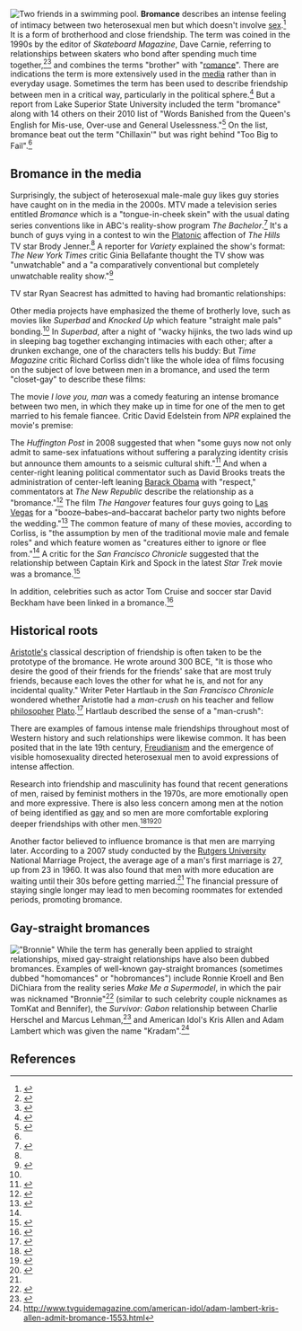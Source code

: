{{subpages}}
[[Image:Amigos na aula de natação.jpg|thumb|right|alt=Two men in a pool.|Two friends in a swimming pool.]]
{{TOC|right}}
'''Bromance''' describes an intense feeling of intimacy between two heterosexual men but which doesn't involve [[sexual intercourse|sex]].<ref name =finebromance>{{cite news 
  | last = Elder
  | first = John
  | title = A fine bromance
  | work = The Age
  | date = 2008-10-18
  | url = http://www.theage.com.au/national/a-fine-bromance-20081011-4yst.html?page=1
  | accessdate = 2008-10-28}}</ref> It is a form of brotherhood and close friendship. The term was coined in the 1990s by the editor of ''Skateboard Magazine'', Dave Carnie, referring to relationships between skaters who bond after spending much time together,<ref name =grandbromance>{{cite news 
  | last = Elliott
  | first = Tim
  | title = A grand bromance
  | work = The Age
  | date = 2007-08-23
  | url = http://www.theage.com.au/news/relationships/a-grand-bromance/2007/08/23/1187462423868.html
  | accessdate = 2008-10-28}}</ref><ref name=twsMAR12e>{{cite news
|author= Richard Corliss 
|title= Superbad: A Fine Bromance
|publisher= ''Time Magazine''
|date= Aug. 17, 2007
|url= http://www.time.com/time/arts/article/0,8599,1653918,00.html
|accessdate= 2010-03-08
}}</ref> and combines the terms "brother" with "[[Romantic love|romance]]". There are indications the term is more extensively used in the [[media]] rather than in everyday usage. Sometimes the term has been used to describe friendship between men in a critical way, particularly in the political sphere.<ref name=twsMAR12i43>{{cite news
|author= Jodi Jacobson
|title= Waldman and Saletan: Oh, What a Fine Bromance!
|quote= "Two men, No Uteruses" was the name given by Will Saletan and Steve Waldman to their June 22nd mutual-admiration-society blogging heads chat on "common ground," in what I suppose was an effort to be cute. During the hour-plus program, they spent as much time as possible complimenting each other's work and as little as possible on any real substance regarding reproductive health and choice issues.
|publisher= ''Huffington Post''
|date= June 29, 2009
|url= http://www.huffingtonpost.com/jodi-jacobson/waldman-and-saletan-oh-wh_b_221947.html
|accessdate= 2010-03-08
}}</ref> But a report from Lake Superior State University included the term "bromance" along with 14 others on their 2010 list of "Words Banished from the Queen's English for Mis-use, Over-use and General Uselessness."<ref name=twsMAR12j23>{{cite news
|title= Say No More: The Banned Words of 2010
|quote= 1. Shovel-ready
2. Transparent/Transparency
3. Czar
4. Tweet
5. App
6. Sexting
7. Friend as a verb
8. Teachable Moment
9. In These Economic Times ...
10. Stimulus
11. Toxic Assets
12. Too Big to Fail
13. Bromance
14. Chillaxin'
15. Obama as a prefix
|publisher= ''Time Magazine''
|date= Jan. 02, 2010
|url= http://www.time.com/time/nation/article/0,8599,1951248,00.html
|accessdate= 2010-03-08
}}</ref> On the list, bromance beat out the term "Chillaxin'" but was right behind "Too Big to Fail".<ref name=twsMAR12j23/>

==Bromance in the media==
Surprisingly, the subject of heterosexual male-male guy likes guy stories have caught on in the media in the 2000s. MTV made a television series entitled ''Bromance'' which is a "tongue-in-cheek skein" with the usual dating series conventions like in ABC's reality-show program ''The Bachelor''.<ref name=twsMAR12a>{{cite news
|author=MICHAEL SCHNEIDER
|title= MTV taps Jenner for 'Bromance'
|publisher= Variety
|date= Jun. 9, 2008
|url= http://www.variety.com/article/VR1117987136.html?categoryid=14&cs=1&query=bromance
|accessdate= 2010-03-08
}}</ref> It's a bunch of guys vying in a contest to win the [[Plato|Platonic]] affection of ''The Hills'' TV star Brody Jenner.<ref name=twsMAR12a/> A reporter for ''Variety'' explained the show's format:
{{quote|The "Bromance" winner will be invited to join Jenner's entourage and fill the Pratt void. Losing contestants will be kicked out of the show's bachelor pad home base each week in a "hot tub elimination ceremony" -- in which the guys will leave in just their swimsuit, dripping wet, luggage in tow. Throughout the series, the bros-in-training will have to contend with paparazzi, be asked to serve as Jenner's "wingman" and follow through on physical activities such as skydiving into Las Vegas.<ref name=twsMAR12a/>}}
''The New York Times'' critic Ginia Bellafante thought the TV show was "unwatchable" and a "a comparatively conventional but completely unwatchable reality show."<ref name=twsMAR12h>{{cite news
|author= GINIA BELLAFANTE
|title= West Coast Fashionista Takes On Manhattan, Manolos in Tow 
|publisher= The New York Times
|date= January 4, 2009 
|url= http://www.nytimes.com/2009/01/05/arts/television/05city.html
|accessdate= 2010-03-08
}}</ref>

TV star Ryan Seacrest has admitted to having had bromantic relationships:
{{quote|I can speak from experience -- girls can come and go, but a 'bromance' can last forever. -- Ryan Seacrest.<ref name=twsMAR12a/>}}

Other media projects have emphasized the theme of brotherly love, such as movies like ''Superbad'' and ''Knocked Up'' which feature "straight male pals" bonding.<ref name=twsMAR12a/> In ''Superbad'', after a night of "wacky hijinks, the two lads wind up in sleeping bag together exchanging intimacies with each other;<ref name=twsMAR12e> after a drunken exchange, one of the characters tells his buddy:
{{quote|I just love you. I just wanna go to the rooftops and scream, 'I love my best friend, Evan!'<ref name=twsMAR12c/>}}
But ''Time Magazine'' critic Richard Corliss didn't like the whole idea of films focusing on the subject of love between men in a bromance, and used the term "closet-gay" to describe these films:
{{quote|I guess I have to say that, like most other liberal New York heterosexuals I'm a card-carrying homophiliac; so in calling the films closet-gay, I'm not saying that's a bad thing. It just strikes me as a dominant trend in the year's comedies...<ref name=twsMAR12e/>}}

The movie ''I love you, man'' was a comedy featuring an intense bromance between two men, in which they make up in time for one of the men to get married to his female fiancee. Critic David Edelstein from ''NPR'' explained the movie's premise:
{{quote|I Love You, Man takes an over-familiar premise and inverts it. In Judd Apatow movies like Knocked Up, a child-man enters into a grown-up relationship with a woman and has to face up to adult responsibilities — which means balancing buddydom and domesticity, a classic theme since Diner. The gimmick here is a protagonist, Peter Klaven, played by Paul Rudd, who's slightly effeminate, mature to a fault, engaged to a woman, and who doesn't have close male friends — which won't make for much of a swinging bachelor party. He needs what the movie calls "man dates."<ref name=twsMAR12h45>{{cite news
|author= David Edelstein
|title= Choices At The Cinema: Romance Or 'Bromance'?
|quote= 
|publisher= ''NPR''
|date= March 20, 2009
|url= http://www.npr.org/templates/story/story.php?storyId=102163810
|accessdate= 2010-03-08
}}</ref>}}

The ''Huffington Post'' in 2008 suggested that when "some guys now not only admit to same-sex infatuations without suffering a paralyzing identity crisis but announce them amounts to a seismic cultural shift."<ref name=twsMAR12c>{{cite news
|author= Anya Strzemien 
|title= Bromance Comes Out Of The Closet
|publisher= ''Huffington Post''
|date= 2008-03-26
|url= http://www.huffingtonpost.com/2008/03/26/bromance-comes-out-of-the_n_93560.html
|accessdate= 2010-03-08
}}</ref> And when a center-right leaning political commentator such as David Brooks treats the administration of center-left leaning [[Barack Obama]] with "respect," commentators at ''The New Republic'' describe the relationship as a "bromance."<ref name=twsMAR12d>{{cite news
|title= David Brooks' Barack Obama Bromance: Inside The Unlikely Situation
|quote= These days, the center-right Brooks frequently seems more sympathetic toward Obama than the liberal Paul Krugman. He has written columns praising Obama's Afghanistan policy, education proposals, and economic team. Even on broad areas of disagreement--deficit spending, the sprawling stimulus bill, health care reform--Brooks tends to treat Obama and his administration with respect. "My overall view," Brooks told me, "is ninety-five percent of the decisions they make are good and intelligent. Whether I agree with them specifically, I think they're very serious and very good at what they do." It is an odd situation to say the least: David Brooks, prominent conservative, has become the most visible journalistic ally of arguably the most liberal president of his lifetime.
|publisher= ''Huffington Post''
|date= 2009-08-31
|url= http://www.huffingtonpost.com/2009/08/31/david-brooks-barack-obama_n_272910.html
|accessdate= 2010-03-08
}}</ref> The film ''The Hangover'' features four guys going to [[Las Vegas]] for a "booze&ndash;babes&ndash;and&ndash;baccarat bachelor party two nights before the wedding."<ref name=twsMAR12f>{{cite news
|author= Richard Corliss
|title= The Hangover: A Bro-Magnon Bromance
|publisher= ''Time Magazine''
|date= Jun. 05, 2009
|url= http://www.time.com/time/arts/article/0,8599,1902815,00.html
|accessdate= 2010-03-08
}}</ref> The common feature of many of these movies, according to Corliss, is "the assumption by men of the traditional movie male and female roles" and which feature women as "creatures either to ignore or flee from."<ref name=twsMAR12f/> A critic for the ''San Francisco Chronicle'' suggested that the relationship between Captain Kirk and Spock in the latest ''Star Trek'' movie was a bromance.<ref name=twsMAR12g>{{cite news
|author= Peter Hartlaub
|title= Kirk and Spock are tip of the bromance iceberg
|publisher= ''San Francisco Chronicle''
|date= May 13, 2009
|url= http://articles.sfgate.com/2009-05-13/entertainment/17202273_1_spock-true-new-star-trek-movie
|accessdate= 2010-03-08
}}</ref>

In addition, celebrities such as actor Tom Cruise and soccer star David Beckham have been linked in a bromance.<ref name=twsMAR12k3>{{cite news
|title= Tom Cruise-David Beckham Bromance Detailed In Book
|quote= When the couple relocated to L.A., they moved - where else? - just five minutes from Cruise's home with Katie Holmes on San Ysidro Drive in Beverly Hills.
|publisher= ''Huffington Post''
|date= 2009-07-09
|url= http://www.huffingtonpost.com/2009/07/09/tom-cruisedavid-beckham-b_n_228458.html
|accessdate= 2010-03-08
}}</ref>

==Historical roots==
[[Aristotle|Aristotle's]] classical description of friendship is  often taken to be the prototype of the bromance. He wrote around 300 BCE, "It is those who desire the good of their friends for the friends' sake that are most truly friends, because each loves the other for what he is, and not for any incidental quality." Writer Peter Hartlaub in the ''San Francisco Chronicle'' wondered whether Aristotle had a ''man-crush'' on his teacher and fellow [[philosophy|philosopher]] [[Plato]].<ref name=twsMAR12k23>{{cite news
|author= Peter Hartlaub
|title= Summer sizzles for Man Crushes -- and there's nothing wrong with that
|publisher= ''San Francisco Chronicle''
|date= June 08, 2007
|url= http://articles.sfgate.com/2007-06-08/entertainment/17247316_1_man-crush-metrosexual-fellow-man
|accessdate= 2010-03-08
}}</ref> Hartlaub described the sense of a "man-crush":
{{quote|Man Crush -- the completely non-sexual feelings that develop when one heterosexual male finds another dude to be so cool that Guy No. 1 wants to spend as much time as possible with Guy No. 2. [[Aristotle]] had a Man Crush on [[Plato]]. Richie Cunningham had a Man Crush on the Fonz. And for the entire month of April and part of May, everyone in the Bay Area with a Y chromosome had a Man Crush on Golden State Warriors star Baron Davis. The Man Crush has always been a delicate subject among straight men, with a very complicated rule set. It's considered OK to spontaneously proclaim your love for an NFL quarterback when he just scored a touchdown. It's not cool to point out that Bob from human resources always looks nice in that blue sweater. It's socially acceptable to have a poster of a shirtless and sweaty James Hetfield from Metallica on your wall, but never a half-naked or even fully clothed picture of Orlando Bloom. But we're at a crucial point in Man Crush history, where a perfect storm of events could make it possible for even the most insecure guy to proclaim his undying like for his fellow man.<ref name=twsMAR12k23/>}}

There are examples of famous intense male friendships throughout most of Western history and such relationships were likewise common. It has been posited that in the late 19th century, [[Freudianism]] and the emergence of visible homosexuality directed heterosexual men to avoid expressions of intense affection.

Research into friendship and masculinity has found that recent generations of men, raised by feminist mothers in the 1970s, are more emotionally open and more expressive. There is also less concern among men at the notion of being identified as [[homosexual|gay]] and so men are more comfortable exploring deeper friendships with other men.<ref>{{cite news 
  | last = Phillipot
  | first = Suzy
  | title = I love you, man
  | work = The McGill Daily
  | date = 2008-10-06
  | url = http://www.mcgilldaily.com/article/4882-i-love-you-man
  | accessdate = 2008-10-28}}</ref><ref name = herestobromance>{{cite news 
  | last = Bindley
  | first = Katherine
  | title = Here's to 'bromance'
  | publisher = Columbia News Service
  | date = 2008-03-24
  | url = http://www.azcentral.com/ent/pop/articles/0324bromance-CR.html
  | accessdate = 2008-10-28}}</ref><ref name ="Rowan1"
 >{{cite journal 
  | author = Rowan, George T. et al.
  | year = 2003 
  | title = A Multicultural Investigation of Masculinity Ideology and Alexithymia 
  | journal =Psychology of Men & Masculinity 
  | volume = 4 
  | issue = 2 
  | pages = 92–100 
  | DOI: 10.1037/1524-9220.4.2.91}}</ref> 

Another factor believed to influence bromance is that men are marrying later. According to a 2007 study conducted by the [[Rutgers University]] National Marriage Project, the average age of a man's first marriage is 27, up from 23 in 1960. It was also found that men with more education are waiting until their 30s before getting married.<ref name = herestobromance /> The financial pressure of staying single longer may lead to men becoming roommates for extended periods, promoting bromance.

==Gay-straight bromances==
[[Image:Benronnieimg08.jpg|thumb|right|"Bronnie"]]
While the term has generally been applied to straight relationships, mixed gay-straight relationships have also been dubbed bromances. Examples of well-known gay-straight bromances (sometimes dubbed "homomances" or "hobromances") include Ronnie Kroell and Ben DiChiara from the reality series ''Make Me a Supermodel'', in which the pair was nicknamed "Bronnie"<ref>{{cite news
  | last = Aterovis
  | first = Josh
  | title = Interview with Ronnie Kroell and Ben DiChiara
  | work = AfterElton.com
  | date = 2008-04-06
  | url = http://www.afterelton.com/people/2008/4supermodelbenandronnie
  | accessdate = 2008-10-28}}</ref> (similar to such celebrity couple nicknames as TomKat and Bennifer), the ''Survivor: Gabon'' relationship between Charlie Herschel and Marcus Lehman,<ref>{{cite news 
  | last = Juergens
  | first = Brian
  | title = "Survivor: Gabon" bromance update: Marcus likes his fruit
  | work = AfterElton.com
  | date = 2008-10-17
  | url = http://www.afterelton.com/blog/brianjuergens/survivor-gabon-bromance-charlie-marcus-likes-his-fruit?&comment=56303
  | accessdate = 2008-10-28}}</ref> and American Idol's Kris Allen and Adam Lambert which was given the name "Kradam".<ref>http://www.tvguidemagazine.com/american-idol/adam-lambert-kris-allen-admit-bromance-1553.html</ref>

== References ==
{{reflist}}